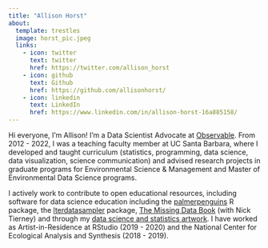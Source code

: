 ```yaml
---
title: "Allison Horst"
about:
  template: trestles
  image: horst_pic.jpeg
  links:
    - icon: twitter
      text: twitter
      href: https://twitter.com/allison_horst
    - icon: github
      text: Github
      href: https://github.com/allisonhorst/
    - icon: linkedin
      text: LinkedIn
      href: https://www.linkedin.com/in/allison-horst-16a885158/
---
```


Hi everyone, I’m Allison! I'm a Data Scientist Advocate at [Observable](https://observablehq.com/). From 2012 - 2022, I was a teaching faculty member at UC Santa Barbara, where I developed and taught curriculum (statistics, programming, data science, data visualization, science communication) and advised research projects in graduate programs for Environmental Science & Management and Master of Environmental Data Science programs.

I actively work to contribute to open educational resources, including software for data science education including the [palmerpenguins](https://allisonhorst.github.io/palmerpenguins/) R package, the [lterdatasampler](https://lter.github.io/lterdatasampler/) package, [The Missing Data Book](https://tmb.njtierney.com/) (with Nick Tierney) and through my [data science and statistics artwork](https://github.com/allisonhorst/stats-illustrations/). I have worked as Artist-in-Residence at RStudio (2019 - 2020) and the National Center for Ecological Analysis and Synthesis (2018 - 2019). 
